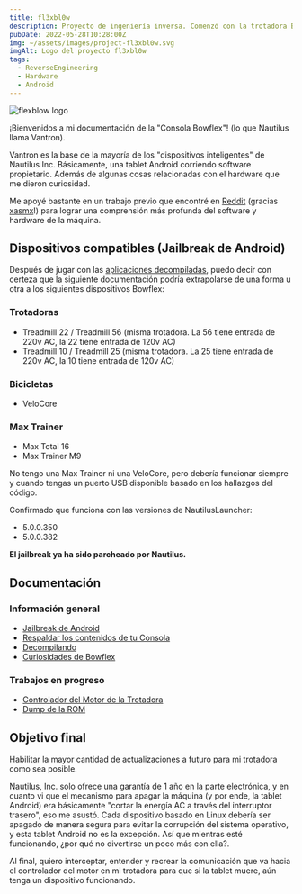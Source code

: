 ```yaml
---
title: fl3xbl0w
description: Proyecto de ingeniería inversa. Comenzó con la trotadora Bowflex Treadmill 22 pero terminó generalizándose para cualquier máquina con Android vendida por Nautilus Inc. (Nautilus, Bowflex, Schwinn).
pubDate: 2022-05-28T10:28:00Z
img: ~/assets/images/project-fl3xbl0w.svg
imgAlt: Logo del proyecto fl3xbl0w
tags:
  - ReverseEngineering
  - Hardware
  - Android
---
```



<Image src={HeaderImage} alt="flexblow logo" format="webp" width={800} />

¡Bienvenidos a mi documentación de la "Consola Bowflex"! (lo que Nautilus llama Vantron).

Vantron es la base de la mayoría de los "dispositivos inteligentes" de Nautilus Inc. Básicamente, una tablet Android corriendo software propietario. Además de algunas cosas relacionadas con el hardware que me dieron curiosidad.

Me apoyé bastante en un trabajo previo que encontré en [Reddit](https://www.reddit.com/r/Bowflex/comments/mi8wdo/unlocking_bowflex_velocore/) (gracias [xasmx](https://www.reddit.com/user/xasmx/)!) para lograr una comprensión más profunda del software y hardware de la máquina.

## Dispositivos compatibles (Jailbreak de Android)

Después de jugar con las <a href="/es/projects/fl3xbl0w/decompiling" target="_self">aplicaciones decompiladas</a>, puedo decir con certeza que la siguiente documentación podría extrapolarse de una forma u otra a los siguientes dispositivos Bowflex:

### Trotadoras

- Treadmill 22 / Treadmill 56 (misma trotadora. La 56 tiene entrada de 220v AC, la 22 tiene entrada de 120v AC)
- Treadmill 10 / Treadmill 25 (misma trotadora. La 25 tiene entrada de 220v AC, la 10 tiene entrada de 120v AC)

### Bicicletas

- VeloCore

### Max Trainer

- Max Total 16
- Max Trainer M9

No tengo una Max Trainer ni una VeloCore, pero debería funcionar siempre y cuando tengas un puerto USB disponible basado en los hallazgos del código.

Confirmado que funciona con las versiones de NautilusLauncher:

- 5.0.0.350
- 5.0.0.382

**El jailbreak ya ha sido parcheado por Nautilus.**

## Documentación

### Información general

- <a href="/es/projects/fl3xbl0w/jailbreak" target="_self">
    Jailbreak de Android
  </a>
- <a href="/es/projects/fl3xbl0w/backup" target="_self">
    Respaldar los contenidos de tu Consola
  </a>
- <a href="/es/projects/fl3xbl0w/decompiling" target="_self">
    Decompilando
  </a>
- <a href="/es/projects/fl3xbl0w/quirks" target="_self">
    Curiosidades de Bowflex
  </a>

### Trabajos en progreso

- <a href="/es/projects/fl3xbl0w/treadmotor" target="_self">
    Controlador del Motor de la Trotadora
  </a>
- <a href="/es/projects/fl3xbl0w/romdump" target="_self">
    Dump de la ROM
  </a>

## Objetivo final

Habilitar la mayor cantidad de actualizaciones a futuro para mi trotadora como sea posible.

Nautilus, Inc. solo ofrece una garantía de 1 año en la parte electrónica, y en cuanto vi que el mecanismo para apagar la máquina (y por ende, la tablet Android) era básicamente "cortar la energía AC a través del interruptor trasero", eso me asustó. Cada dispositivo basado en Linux debería ser apagado de manera segura para evitar la corrupción del sistema operativo, y esta tablet Android no es la excepción. Así que mientras esté funcionando, ¿por qué no divertirse un poco más con ella?.

Al final, quiero interceptar, entender y recrear la comunicación que va hacia el controlador del motor en mi trotadora para que si la tablet muere, aún tenga un dispositivo funcionando.
